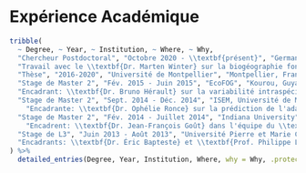 # Expérience Académique

```r
tribble(
  ~ Degree, ~ Year, ~ Institution, ~ Where, ~ Why,
  "Chercheur Postdoctoral", "Octobre 2020 - \\textbf{présent}", "German Center for Integrative Biodiversity Research (iDiv) / Leipzig University", "Leipzig, Allemagne",
  "Travail avec le \\textbf{Dr. Marten Winter} sur la biogéographie fonctionnelle des plantes introduites",
  "Thèse", "2016-2020", "Université de Montpellier", "Montpellier, France", "Directeurs: François Munoz et Cyrille Violle. Contrat doctoral spécifique normalien. Sur la rareté fonctionnelle et l'écologie fonctionnelle des communautés",
  "Stage de Master 2", "Fév. 2015 - Juin 2015", "EcoFOG", "Kourou, Guyane Française, France",
  "Encadrant: \\textbf{Dr. Bruno Hérault} sur la variabilité intraspécifique de croissance des arbres tropicaux en fonction de leurs traits fonctionnels",
  "Stage de Master 2", "Sept. 2014 - Déc. 2014", "ISEM, Université de Montpellier", "Montpellier, France",
    "Encadrante: \\textbf{Dr. Ophélie Ronce} sur la prédiction de l'adaptation au changement climatique des arbres en utilisant des modèles de génétique quantitative de populations structurées en stade",
  "Stage de Master 2", "Fév. 2014 - Juillet 2014", "Indiana University", "Bloomington, IN, États-Unis",
    "Encadrent: \\textbf{Dr. Jean-François Goût} dans l'équipe du \\textbf{Pr. Michael Lynch} sur les motifs génomiques au sein du complexe \\textit{Paramecium}",
  "Stage de L3", "Juin 2013 - Août 2013", "Université Pierre et Marie Curie Paris 6", "Paris, France",
  "Encadrants: \\textbf{Dr. Éric Bapteste} et \\textbf{Prof. Philippe Lopez} sur les relations de réseaux de similarités de séquences en fonction de l'origine évolutive des voies métaboliques"
) %>% 
  detailed_entries(Degree, Year, Institution, Where, why = Why, .protect = FALSE)
```